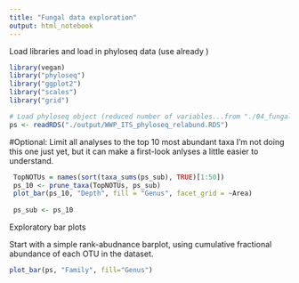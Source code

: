 ```yaml
---
title: "Fungal data exploration"
output: html_notebook
---
```


Load libraries and load in phyloseq data (use already )

```r
library(vegan)
library("phyloseq")
library("ggplot2")
library("scales")
library("grid")

# Load phyloseq object (reduced number of variables...from "./04_fungal_gdm_pre-processing_relabund.R")
ps <- readRDS("./output/WWP_ITS_phyloseq_relabund.RDS")
```


#Optional: Limit all analyses to the top 10 most abundant taxa I’m not doing this one just yet, but it can make a first-look anlyses a little easier to understand.

```r
 TopNOTUs = names(sort(taxa_sums(ps_sub), TRUE)[1:50])
 ps_10 <- prune_taxa(TopNOTUs, ps_sub)
 plot_bar(ps_10, "Depth", fill = "Genus", facet_grid = ~Area)
 
 ps_sub <- ps_10
```

Exploratory bar plots

Start with a simple rank-abudnance barplot, using cumulative fractional abundance of each OTU in the dataset. 
```r
plot_bar(ps, "Family", fill="Genus")
```





